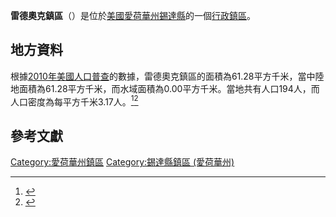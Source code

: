 {{noteTA
|G1=USState
|G2=地名
|G3=Unit
}}
{{Infobox settlement
|official_name            = 雷德奧克鎮區
|native_name = Red Oak Township
|settlement_type          = [[行政鎮區|行政鎮區]]
|image_skyline            = 
|imagesize                = 
|image_map                = Map highlighting Red Oak Township, Cedar County, Iowa.svg
|mapsize                  = 250px
|pushpin_map  =USA Iowa
|pushpin_label = 雷德奧克鎮區
|pushpin_label_position   = top
|pushpin_map_caption      = 雷德奧克鎮區在愛荷華州的位置
|subdivision_type         = [[世界政區索引|國家]]
|subdivision_type1        = [[美国州份|州份]]
|subdivision_type2        = [[愛荷華州行政区划|縣]]
|subdivision_name         = [[美国|美国]]
|subdivision_name1        = [[愛荷華州|愛荷華州]]
|subdivision_name2        = [[錫達縣_(愛荷華州)|錫達縣]]
|elevation_ft             = 820
|elevation_m              = 250
|timezone                 = [[北美中部時區|北美中部時區]]
|area_total_km2           = 61.28
|area_land_km2            = 61.28
|area_water_km2           = 0.00
|area_total_sq_mi         = 
|area_land_sq_mi          = 
|area_water_sq_mi         = 
|population_as_of         = [[2010年美國人口普查|2010]]
|population_footnotes     = 
|population_total         = 194
|population_density_km2   = auto
|population_density_sq_mi = auto
|utc_offset               = -6
|coordinates              = {{coord|41|49|31|N|91|10|53|W|type:city_region:US-AL_source:GNS-enwiki|display=inline,title}}
| coor_pinpoint           = 
| coordinates_footnotes   = 
|timezone_DST             = CDT
|utc_offset_DST           = -5
|postal_code_type         = [[美國郵區編號|郵區編號]]
|postal_code              = 
|area_code                = {{link-en|电话区号563|Area code 563|563}}
|blank_name = [[地名信息系统|GNIS ID]]
|blank_info = 468592
}}
'''雷德奧克鎮區'''（{{lang-en|Red Oak Township}}）是位於[[美國|美國]][[愛荷華州|愛荷華州]][[錫達縣_(愛荷華州)|錫達縣]]的一個[[行政鎮區|行政鎮區]]。

== 地方資料 ==
根據[[2010年美國人口普查|2010年美國人口普查]]的數據，雷德奧克鎮區的面積為61.28平方千米，當中陸地面積為61.28平方千米，而水域面積為0.00平方千米。當地共有人口194人，而人口密度為每平方千米3.17人。<ref name="GR8">{{cite web|url=http://factfinder2.census.gov|publisher=[[美国人口调查局|美国人口调查局]]|accessdate=2011-05-14|title=American FactFinder|archive-date=2013-09-11|archive-url=https://web.archive.org/web/20130911234518/http://factfinder2.census.gov/|dead-url=no}}</ref><ref>{{cite web|url=https://www.citypopulation.de/en/usa/iowa/admin/|title=USA: Iowa (Counties and Townships) - City Population}}</ref>

== 參考文獻 ==
{{reflist}}

{{錫達縣 (愛荷華州)}}

{{DEFAULTSORT:Red Oak Township}}
[[Category:愛荷華州鎮區|Category:愛荷華州鎮區]]
[[Category:錫達縣鎮區_(愛荷華州)|Category:錫達縣鎮區 (愛荷華州)]]

{{Iowa-geo-stub}}
